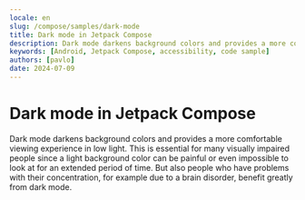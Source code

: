 ```yaml
---
locale: en
slug: /compose/samples/dark-mode
title: Dark mode in Jetpack Compose
description: Dark mode darkens background colors and provides a more comfortable viewing experience in low light.
keywords: [Android, Jetpack Compose, accessibility, code sample]
authors: [pavlo]
date: 2024-07-09
---
```


# Dark mode in Jetpack Compose

Dark mode darkens background colors and provides a more comfortable viewing experience in low light. This is essential for many visually impaired people since a light background color can be painful or even impossible to look at for an extended period of time. But also people who have problems with their concentration, for example due to a brain disorder, benefit greatly from dark mode.

<CodeSample id="screen-dark-mode" platform="compose" locale="en"/>
